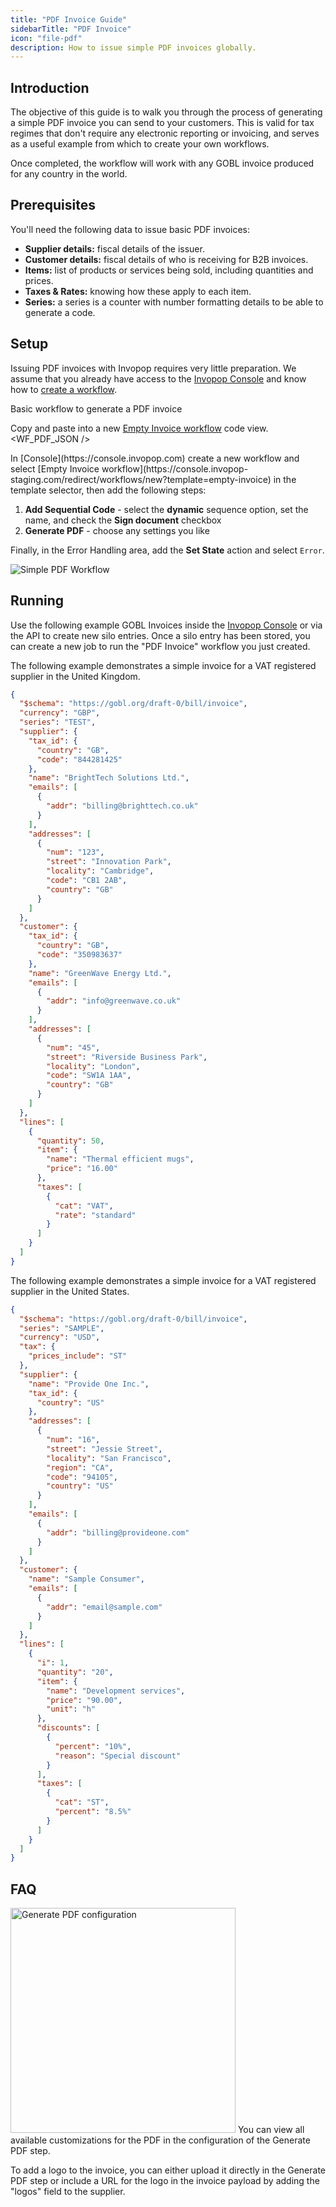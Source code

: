 ```yaml
---
title: "PDF Invoice Guide"
sidebarTitle: "PDF Invoice"
icon: "file-pdf"
description: How to issue simple PDF invoices globally.
---
```



## Introduction

The objective of this guide is to walk you through the process of generating a simple PDF invoice you can send to your customers. This is valid for tax regimes that don't require any electronic reporting or invoicing, and serves as a useful example from which to create your own workflows.

Once completed, the workflow will work with any GOBL invoice produced for any country in the world.

## Prerequisites

You'll need the following data to issue basic PDF invoices:

- **Supplier details:** fiscal details of the issuer.
- **Customer details:** fiscal details of who is receiving for B2B invoices.
- **Items:** list of products or services being sold, including quantities and prices.
- **Taxes & Rates:** knowing how these apply to each item.
- **Series:** a series is a counter with number formatting details to be able to generate a code.

## Setup

Issuing PDF invoices with Invopop requires very little preparation. We assume that you already have access to the [Invopop Console](https://console.invopop.com) and know how to [create a workflow](/guides/features/workflows).

<Tabs>
  <Tab title="Template">
    <Card iconType="duotone" title="PDF Invoice workflow" icon="code-branch" href="https://console.invopop-staging.com/redirect/workflows/new?template=pdf-invoice" cta="Select a workspace to use this template">
      Basic workflow to generate a PDF invoice
    </Card>
  </Tab>
  <Tab title="Code">


  Copy and paste into a new [Empty Invoice workflow](https://console.invopop-staging.com/redirect/workflows/new?template=empty-invoice) code view.
  <WF_PDF_JSON />

  </Tab>
  <Tab title="Build from scratch">
    In [Console](https://console.invopop.com) create a new workflow and select [Empty Invoice workflow](https://console.invopop-staging.com/redirect/workflows/new?template=empty-invoice) in the template selector, then add the following steps:

1. **Add Sequential Code** - select the **dynamic** sequence option, set the name, and check the **Sign document** checkbox
2. **Generate PDF** - choose any settings you like

Finally, in the Error Handling area, add the **Set State** action and select `Error`.

<Frame caption="Example of the expected workflow">

![Simple PDF Workflow](/guides/images/simple-pdf-workflow.png)

</Frame>

  </Tab>

</Tabs>

## Running

Use the following example GOBL Invoices inside the [Invopop Console](https://console.invopop.com) or via the API to create new silo entries. Once a silo entry has been stored, you can create a new job to run the "PDF Invoice" workflow you just created.

<AccordionGroup>
<Accordion title="B2B Invoice - United Kingdom">
The following example demonstrates a simple invoice for a VAT registered supplier in the United Kingdom.

```json
{
  "$schema": "https://gobl.org/draft-0/bill/invoice",
  "currency": "GBP",
  "series": "TEST",
  "supplier": {
    "tax_id": {
      "country": "GB",
      "code": "844281425"
    },
    "name": "BrightTech Solutions Ltd.",
    "emails": [
      {
        "addr": "billing@brighttech.co.uk"
      }
    ],
    "addresses": [
      {
        "num": "123",
        "street": "Innovation Park",
        "locality": "Cambridge",
        "code": "CB1 2AB",
        "country": "GB"
      }
    ]
  },
  "customer": {
    "tax_id": {
      "country": "GB",
      "code": "350983637"
    },
    "name": "GreenWave Energy Ltd.",
    "emails": [
      {
        "addr": "info@greenwave.co.uk"
      }
    ],
    "addresses": [
      {
        "num": "45",
        "street": "Riverside Business Park",
        "locality": "London",
        "code": "SW1A 1AA",
        "country": "GB"
      }
    ]
  },
  "lines": [
    {
      "quantity": 50,
      "item": {
        "name": "Thermal efficient mugs",
        "price": "16.00"
      },
      "taxes": [
        {
          "cat": "VAT",
          "rate": "standard"
        }
      ]
    }
  ]
}
```

</Accordion>

<Accordion title="B2B Invoice - United States">
The following example demonstrates a simple invoice for a VAT registered supplier in the United States.

```json
{
  "$schema": "https://gobl.org/draft-0/bill/invoice",
  "series": "SAMPLE",
  "currency": "USD",
  "tax": {
    "prices_include": "ST"
  },
  "supplier": {
    "name": "Provide One Inc.",
    "tax_id": {
      "country": "US"
    },
    "addresses": [
      {
        "num": "16",
        "street": "Jessie Street",
        "locality": "San Francisco",
        "region": "CA",
        "code": "94105",
        "country": "US"
      }
    ],
    "emails": [
      {
        "addr": "billing@provideone.com"
      }
    ]
  },
  "customer": {
    "name": "Sample Consumer",
    "emails": [
      {
        "addr": "email@sample.com"
      }
    ]
  },
  "lines": [
    {
      "i": 1,
      "quantity": "20",
      "item": {
        "name": "Development services",
        "price": "90.00",
        "unit": "h"
      },
      "discounts": [
        {
          "percent": "10%",
          "reason": "Special discount"
        }
      ],
      "taxes": [
        {
          "cat": "ST",
          "percent": "8.5%"
        }
      ]
    }
  ]
}
```

</Accordion>
</AccordionGroup>

## FAQ

<AccordionGroup>
<Accordion title="Can I customize the format of PDF?">

<Frame>
<img src="/guides/images/pdf-config.png" width="360px" alt="Generate PDF configuration" />
</Frame>
You can view all available customizations for the PDF in the configuration of the Generate PDF step.

To add a logo to the invoice, you can either upload it directly in the Generate PDF step or include a URL for the logo in the invoice payload by adding the "logos" field to the supplier.
</Accordion>
</AccordionGroup>
